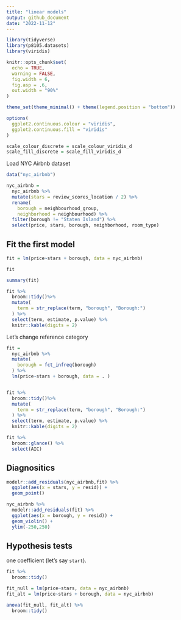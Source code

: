 ```yaml
---
title: "linear models"
output: github_document
date: "2022-11-12"
---
```


```r
library(tidyverse)
library(p8105.datasets)
library(viridis)

knitr::opts_chunk$set(
  echo = TRUE,
  warning = FALSE,
  fig.width = 6,
  fig.asp = .6,
  out.width = "90%"
)

theme_set(theme_minimal() + theme(legend.position = "bottom"))

options(
  ggplot2.continuous.colour = "viridis",
  ggplot2.continuous.fill = "viridis"
)

scale_colour_discrete = scale_colour_viridis_d
scale_fill_discrete = scale_fill_viridis_d
```

Load NYC Airbnb dataset

```r
data("nyc_airbnb")

nyc_airbnb = 
  nyc_airbnb %>% 
  mutate(stars = review_scores_location / 2) %>% 
  rename(
    borough = neighbourhood_group,
    neighborhood = neighbourhood) %>% 
  filter(borough != "Staten Island") %>% 
  select(price, stars, borough, neighborhood, room_type)
```

## Fit the first model

```r
fit = lm(price~stars + borough, data = nyc_airbnb)

fit

summary(fit)

fit %>%
  broom::tidy()%>%
  mutate(
    term = str_replace(term, "borough", "Borough:")
  ) %>%
  select(term, estimate, p.value) %>%
  knitr::kable(digits = 2)
```

Let's change reference category

```r
fit = 
  nyc_airbnb %>%
  mutate(
    borough = fct_infreq(borough)
  ) %>%
  lm(price~stars + borough, data = . )


fit %>%
  broom::tidy()%>%
  mutate(
    term = str_replace(term, "borough", "Borough:")
  ) %>%
  select(term, estimate, p.value) %>%
  knitr::kable(digits = 2) 

fit %>%
  broom::glance() %>%
  select(AIC)

```

## Diagnositics

```r
modelr::add_residuals(nyc_airbnb,fit) %>%
  ggplot(aes(x = stars, y = resid)) +
  geom_point()

nyc_airbnb %>%
  modelr::add_residuals(fit) %>%
  ggplot(aes(x = borough, y = resid)) +
  geom_violin() +
  ylim(-250,250)

```

## Hypothesis tests

one coefficient (let's say `start`).

```r
fit %>% 
  broom::tidy()

fit_null = lm(price~stars, data = nyc_airbnb)
fit_alt = lm(price~stars + borough, data = nyc_airbnb)

anova(fit_null, fit_alt) %>% 
  broom::tidy()
```



